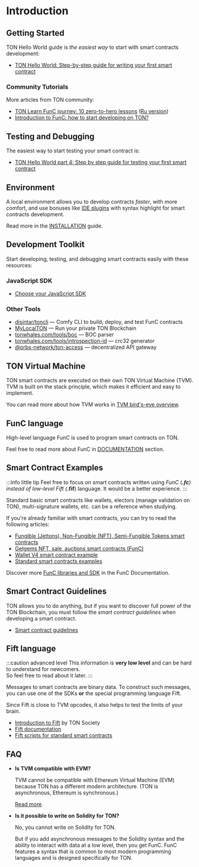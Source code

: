 # Introduction

## Getting Started

TON Hello World guide is _the easiest way_ to start with smart contracts development:
* [TON Hello World: Step-by-step guide for writing your first smart contract](https://ton-community.github.io/tutorials/02-contract/)

### Community Tutorials

More articles from TON community:

* [TON Learn FunC journey: 10 zero-to-hero lessons](https://blog.ton.org/func-journey) ([Ru version](https://github.com/romanovichim/TonFunClessons_ru))
* [Introduction to FunC: how to start developing on TON?](https://dev.to/dvlkv/introduction-in-func-how-to-start-developing-in-ton-50hp)

## Testing and Debugging

The easiest way to start testing your smart contract is:

- [TON Hello World part 4: Step by step guide for testing your first smart contract](https://ton-community.github.io/tutorials/04-testing/)

## Environment

A local environment allows you to develop contracts _faster_, with more comfort, and use bonuses like [IDE plugins](/develop/smart-contracts/environment/ide-plugins) with syntax highlight for smart contracts development.

Read more in the [INSTALLATION](/develop/smart-contracts/environment/installation) guide.

## Development Toolkit

Start developing, testing, and debugging smart contracts easily with these resources:

### JavaScript SDK

* [Choose your JavaScript SDK](/develop/smart-contracts/sdk/javascript)

### Other Tools

* [disintar/toncli](/develop/smart-contracts/sdk/toncli) — Comfy CLI to build, deploy, and test FunC contracts
* [MyLocalTON](/participate/nodes/local-ton) — Run your private TON Blockchain
* [tonwhales.com/tools/boc](https://tonwhales.com/tools/boc) — BOC parser
* [tonwhales.com/tools/introspection-id](https://tonwhales.com/tools/introspection-id) — crc32 generator
* [@orbs-network/ton-access](https://www.orbs.com/ton-access/) — decentralized API gateway

## TON Virtual Machine

TON smart contracts are executed on their own TON Virtual Machine (TVM).  
TVM is built on the stack principle, which makes it efficient and easy to implement.  

You can read more about how TVM works in [TVM bird's-eye overview](/learn/tvm-instructions/tvm-overview).

## FunC language

High-level language FunC is used to program smart contracts on TON.

Feel free to read more about FunC in [DOCUMENTATION](/develop/func/overview.md) section.

## Smart Contract Examples

:::info little tip
Feel free to focus on smart contracts written using _FunC_  (***.fc**) instead of low-level *Fift* (***.fif**) language. It would be a better experience.
:::

Standard basic smart contracts like wallets, electors (manage validation on TON), multi-signature wallets, etc. can be a reference when studying.

If you're already familiar with smart contracts, you can try to read the following articles:

- [Fungible (Jettons), Non-Fungible (NFT), Semi-Fungible Tokens smart contracts](https://github.com/ton-blockchain/token-contract/tree/main)
- [Getgems NFT, sale, auctions smart contracts (FunC)](https://github.com/getgems-io/nft-contracts)
- [Wallet V4 smart contract example](https://github.com/ton-blockchain/wallet-contract)
- [Standard smart contracts examples](https://github.com/ton-blockchain/ton/tree/master/crypto/smartcont)

Discover more [FunC libraries and SDK](/develop/smart-contracts/libraries) in the FunC Documentation.

## Smart Contract Guidelines

TON allows you to do anything, but if you want to discover full power of the TON Blockchain, you must follow the _smart contract guidelines_ when developing a smart contract.

* [Smart contract guidelines](/develop/smart-contracts/guidelines)

## Fift language

:::caution advanced level
This information is **very low level** and can be hard to understand for newcomers.  
So feel free to read about it later.
:::

Messages to smart contracts are binary data. To construct such messages, you can use one of the SDKs **or** the special programming language Fift.

Since Fift is close to TVM opcodes, it also helps to test the limits of your brain.

- [Introduction to Fift](http://blog.ton.org/introduction-to-fift) by TON Society
- [Fift documentation](https://ton.org/fiftbase.pdf)
- [Fift scripts for standard smart contracts](https://github.com/ton-blockchain/ton/tree/master/crypto/smartcont)


## FAQ

- **Is TVM compatible with EVM?**

   TVM cannot be compatible with Ethereum Virtual Machine (EVM) because TON has a different modern architecture. (TON is asynchronous, Ethereum is synchronous.)

   [Read more](https://telegra.ph/Its-time-to-try-something-new-Asynchronous-smart-contracts-03-25).

- **Is it possible to write on Solidity for TON?**

   No, you cannot write on Solidity for TON. 

   But if you add asynchronous messages to the Solidity syntax and the ability to interact with data at a low level, then you get FunC. FunC features a syntax that is common to most modern programming languages and is designed specifically for TON.
